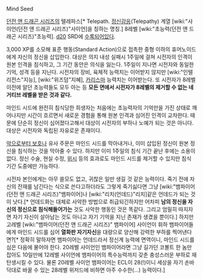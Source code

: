 Mind Seed

[[던전 앤 드래곤 시리즈]]의 텔레파스[* Telepath. [[정신감응]](Telepathy) 계열 [wiki:"사이언(던전 앤 드래곤 시리즈)"사이언]을 칭하는 명칭.] 8레벨 [wiki:"초능력(던전 앤 드래곤 시리즈)"초능력]. [[d20]] SRD에 [http://www.d20srd.org/srd/psionic/powers/mindSeed.htm 수록되어있다].

3,000 XP를 소모해 표준 행동(Standard Action)으로 접촉한 중형 이하의 휴머노이드에게 자신의 정신을 삽입한다. 대상은 의지 내성 실패시 1주일에 걸쳐 시전자의 인격이 원본 인격을 침식하고, 그 기간 동안은 의식을 잃는다. 1주일이 지나면 시전자와 동일한 기억, 성격 등을 지닌다. 시전자의 장비, 육체적 능력치는 이어받지 않지만 [wiki:"인텔리전스"지능], [wiki:"위즈덤"지혜], [[카리스마]] 능력치는 이어받는다. 또 시전자가 8레벨 이전에 알던 초능력들도 모두 아는 등 '''모든 면에서 시전자가 8레벨의 제거할 수 없는 네거티브 레벨을 받은 것과 같다.'''

마인드 시드에 완전히 침식당한 희생자는 처음에는 초능력자의 기억만을 가진 상태로 깨어나지만 시간이 흐르면서 새로운 경험을 통해 원본 인격과 심어진 인격이 교차한다. 때문에 단순히 정신이 심어졌다고해서 대상이 시전자의 부하나 노예가 되는 것은 아니다. 대상은 시전자와 독립된 자유로운 존재이다. 

[[악으로부터 보호]]나 유사 주문은 마인드 시드를 막아내거나, 이미 삽입된 정신이 원본 정신을 침식하는 것을 막아줄 수 있다. 하지만 이미 1주일의 침식 기간 끝난 후에는 소용이 없다. 정신 수술, 현실 수정, [[위시]] 등의 효과로도 마인드 시드를 제거할 수 있지만 침식 기간 도중에만 가능하다.

시전자 본인에게는 아무 쓸모도 없고, 귀찮은 일만 생길 것 같은 능력이다. 죽기 전에 자신의 잔재를 남긴다는 식으로 쓴다고하더라도 그렇게 죽기싫다면 그냥 [wiki:"뱀파이어(던전 앤 드래곤 시리즈)"뱀파이어]나 [wiki:"리치(언데드)"리치]같은 언데드가 되는 것이 낫다.[* 언데드화는 대체로 사악한 방법으로 취급되긴하지만 어차피 '''남의 정신을 자신의 정신으로 침식해들어가는''' 것도 사악한 행동인 것은 똑같다. 그리고 엄밀히 따지자면 자기 자신이 살아남는 것도 아니고 자기 기억을 지닌 존재가 생겼을 뿐이다.] 하지만 고레벨 [wiki:"뱀파이어(던전 앤 드래곤 시리즈)" 뱀파이어] 사이언이 휘하 뱀파이어들에게 마인드 시드를 심어 '''열화판 자기자신'''을 대량으로 양산해 강력한 부하를 찍어낸다면?[* 정확히 말하자면 뱀파이어는 언데드라서 정신계 능력에 면역이니, 마인드 시드를 심은 다음에 물어야 한다. 20레벨 사이언인 뱀파이어라면 그냥 길가던 코볼트 한 놈만 잡아도 10일만에 12레벨 사이언에 뱀파이어의 특수능력까지 갖춘 충성스러운 부하로 재탄생시킬 수 있다. 물론 20레벨 사이언 뱀파이어는 ECL이 28(!)이니 세상을 자기 손바닥대로 바꿀 수 있는 28레벨 위저드에 비하면 아주 수수한(...) 능력이다.]
